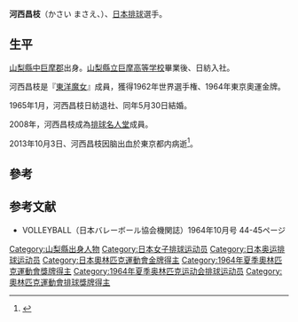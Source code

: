 {{Infobox sportsperson
|name= 河西昌枝
| show-medals    = yes
| medaltemplates = 
{{MedalTableTop}}
{{MedalCountry |  {{JPN}} }}
{{MedalSport|女子[[排球|排球]]}}
{{MedalCompetition|[[奥林匹克运动会|奥林匹克运动会]]}}
{{MedalGold| [[1964年夏季奥林匹克运动会|1964年東京]] |團體}}
{{MedalBottom}}
}}

'''河西昌枝'''（かさい まさえ、{{bd|1933年|7月14日|2013年|10月3日|catIdx=Kasai}}）、[[日本|日本]][[排球|排球]]選手。

==生平==
[[山梨縣|山梨縣]][[中巨摩郡|中巨摩郡]]出身。[[山梨縣立巨摩高等学校|山梨縣立巨摩高等学校]]畢業後、日紡入社。

河西昌枝是『[[東洋魔女|東洋魔女]]』成員，獲得1962年世界選手権、1964年東京奧運金牌。

1965年1月，河西昌枝日紡退社、同年5月30日結婚。

2008年，河西昌枝成為[[排球名人堂|排球名人堂]]成員。

2013年10月3日、河西昌枝因脑出血於東京都内病逝<ref>{{cite web|url=http://hochi.yomiuri.co.jp/sports/ballsports/news/20131003-OHT1T00087.htm |title=【バレー】「東洋の魔女」主将・河西昌枝さん死去 |author=スポーツ報知 |accessdate=2013-10-03 |archiveurl=https://archive.is/20131003040548/http://hochi.yomiuri.co.jp/sports/ballsports/news/20131003-OHT1T00087.htm |archivedate=2013-10-03 |deadurl=yes }}</ref>。

== 參考 ==
{{reflist}}

== 参考文献 ==
* VOLLEYBALL（日本バレーボール協会機関誌）1964年10月号 44-45ページ

{{Authority control}}
{{DEFAULTSORT:Kasai, Masae}}
[[Category:山梨縣出身人物|Category:山梨縣出身人物]]
[[Category:日本女子排球运动员|Category:日本女子排球运动员]]
[[Category:日本奥运排球运动员|Category:日本奥运排球运动员]]
[[Category:日本奧林匹克運動會金牌得主|Category:日本奧林匹克運動會金牌得主]]
[[Category:1964年夏季奧林匹克運動會獎牌得主|Category:1964年夏季奧林匹克運動會獎牌得主]]
[[Category:1964年夏季奥林匹克运动会排球运动员|Category:1964年夏季奥林匹克运动会排球运动员]]
[[Category:奧林匹克運動會排球獎牌得主|Category:奧林匹克運動會排球獎牌得主]]